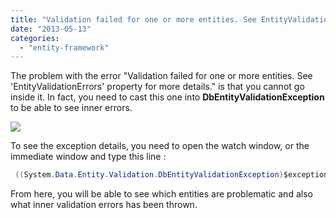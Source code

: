 ```yaml
---
title: "Validation failed for one or more entities. See EntityValidationErrors property for more details. Part 1"
date: "2013-05-13"
categories: 
  - "entity-framework"
---
```


The problem with the error "Validation failed for one or more entities. See 'EntityValidationErrors' property for more details." is that you cannot go inside it. In fact, you need to cast this one into **DbEntityValidationException** to be able to see inner errors.

![](/images/blog/dbentityvalidationexception-400x111.png)

To see the exception details, you need to open the watch window, or the immediate window and type this line :


```csharp
 ((System.Data.Entity.Validation.DbEntityValidationException)$exception).EntityValidationErrors 
```

From here, you will be able to see which entities are problematic and also what inner validation errors has been thrown.
